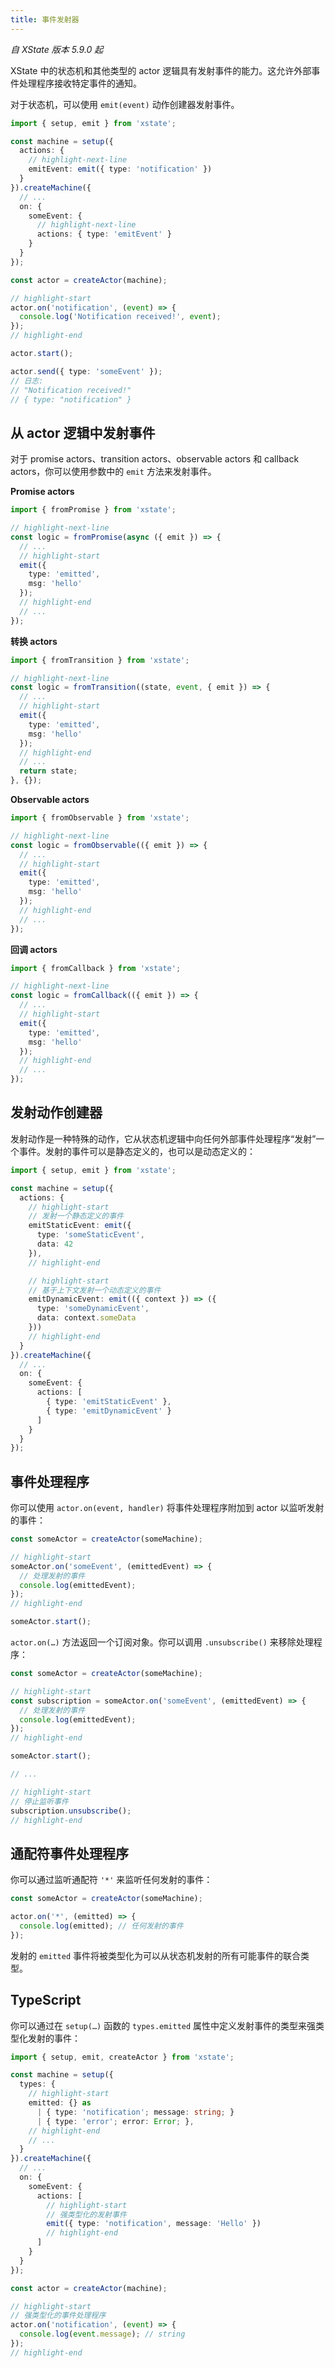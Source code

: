 ```yaml
---
title: 事件发射器
---
```


_自 XState 版本 5.9.0 起_

XState 中的状态机和其他类型的 actor 逻辑具有发射事件的能力。这允许外部事件处理程序接收特定事件的通知。

对于状态机，可以使用 `emit(event)` 动作创建器发射事件。

```ts
import { setup, emit } from 'xstate';

const machine = setup({
  actions: {
    // highlight-next-line
    emitEvent: emit({ type: 'notification' })
  }
}).createMachine({
  // ...
  on: {
    someEvent: {
      // highlight-next-line
      actions: { type: 'emitEvent' }
    }
  }
});

const actor = createActor(machine);

// highlight-start
actor.on('notification', (event) => {
  console.log('Notification received!', event);
});
// highlight-end

actor.start();

actor.send({ type: 'someEvent' });
// 日志:
// "Notification received!"
// { type: "notification" }
```

## 从 actor 逻辑中发射事件

对于 promise actors、transition actors、observable actors 和 callback actors，你可以使用参数中的 `emit` 方法来发射事件。

**Promise actors**

```ts
import { fromPromise } from 'xstate';

// highlight-next-line
const logic = fromPromise(async ({ emit }) => {
  // ...
  // highlight-start
  emit({
    type: 'emitted',
    msg: 'hello'
  });
  // highlight-end
  // ...
});
```

**转换 actors**

```ts
import { fromTransition } from 'xstate';

// highlight-next-line
const logic = fromTransition((state, event, { emit }) => {
  // ...
  // highlight-start
  emit({
    type: 'emitted',
    msg: 'hello'
  });
  // highlight-end
  // ...
  return state;
}, {});
```

**Observable actors**

```ts
import { fromObservable } from 'xstate';

// highlight-next-line
const logic = fromObservable(({ emit }) => {
  // ...
  // highlight-start
  emit({
    type: 'emitted',
    msg: 'hello'
  });
  // highlight-end
  // ...
});
```

**回调 actors**

```ts
import { fromCallback } from 'xstate';

// highlight-next-line
const logic = fromCallback(({ emit }) => {
  // ...
  // highlight-start
  emit({
    type: 'emitted',
    msg: 'hello'
  });
  // highlight-end
  // ...
});
```

## 发射动作创建器

发射动作是一种特殊的动作，它从状态机逻辑中向任何外部事件处理程序“发射”一个事件。发射的事件可以是静态定义的，也可以是动态定义的：

```ts
import { setup, emit } from 'xstate';

const machine = setup({
  actions: {
    // highlight-start
    // 发射一个静态定义的事件
    emitStaticEvent: emit({
      type: 'someStaticEvent',
      data: 42
    }),
    // highlight-end

    // highlight-start
    // 基于上下文发射一个动态定义的事件
    emitDynamicEvent: emit(({ context }) => ({
      type: 'someDynamicEvent',
      data: context.someData
    }))
    // highlight-end
  }
}).createMachine({
  // ...
  on: {
    someEvent: {
      actions: [
        { type: 'emitStaticEvent' },
        { type: 'emitDynamicEvent' }
      ]
    }
  }
});
```

## 事件处理程序

你可以使用 `actor.on(event, handler)` 将事件处理程序附加到 actor 以监听发射的事件：

```ts
const someActor = createActor(someMachine);

// highlight-start
someActor.on('someEvent', (emittedEvent) => {
  // 处理发射的事件
  console.log(emittedEvent);
});
// highlight-end

someActor.start();
```

`actor.on(…)` 方法返回一个订阅对象。你可以调用 `.unsubscribe()` 来移除处理程序：

```ts
const someActor = createActor(someMachine);

// highlight-start
const subscription = someActor.on('someEvent', (emittedEvent) => {
  // 处理发射的事件
  console.log(emittedEvent);
});
// highlight-end

someActor.start();

// ...

// highlight-start
// 停止监听事件
subscription.unsubscribe();
// highlight-end
```

## 通配符事件处理程序

你可以通过监听通配符 `'*'` 来监听任何发射的事件：

```ts
const someActor = createActor(someMachine);

actor.on('*', (emitted) => {
  console.log(emitted); // 任何发射的事件
});
```

发射的 `emitted` 事件将被类型化为可以从状态机发射的所有可能事件的联合类型。

## TypeScript

你可以通过在 `setup(…)` 函数的 `types.emitted` 属性中定义发射事件的类型来强类型化发射的事件：

```ts
import { setup, emit, createActor } from 'xstate';

const machine = setup({
  types: {
    // highlight-start
    emitted: {} as
      | { type: 'notification'; message: string; }
      | { type: 'error'; error: Error; },
    // highlight-end
    // ...
  }
}).createMachine({
  // ...
  on: {
    someEvent: {
      actions: [
        // highlight-start
        // 强类型化的发射事件
        emit({ type: 'notification', message: 'Hello' })
        // highlight-end
      ]
    }
  }
});

const actor = createActor(machine);

// highlight-start
// 强类型化的事件处理程序
actor.on('notification', (event) => {
  console.log(event.message); // string
});
// highlight-end
```
